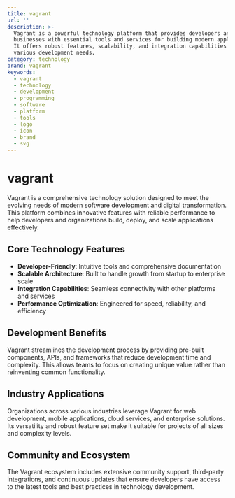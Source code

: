```yaml
---
title: vagrant
url: ''
description: >-
  Vagrant is a powerful technology platform that provides developers and
  businesses with essential tools and services for building modern applications.
  It offers robust features, scalability, and integration capabilities for
  various development needs.
category: technology
brand: vagrant
keywords:
  - vagrant
  - technology
  - development
  - programming
  - software
  - platform
  - tools
  - logo
  - icon
  - brand
  - svg
---
```


# vagrant

Vagrant is a comprehensive technology solution designed to meet the evolving needs of modern software development and digital transformation. This platform combines innovative features with reliable performance to help developers and organizations build, deploy, and scale applications effectively.

## Core Technology Features

- **Developer-Friendly**: Intuitive tools and comprehensive documentation
- **Scalable Architecture**: Built to handle growth from startup to enterprise scale
- **Integration Capabilities**: Seamless connectivity with other platforms and services
- **Performance Optimization**: Engineered for speed, reliability, and efficiency

## Development Benefits

Vagrant streamlines the development process by providing pre-built components, APIs, and frameworks that reduce development time and complexity. This allows teams to focus on creating unique value rather than reinventing common functionality.

## Industry Applications

Organizations across various industries leverage Vagrant for web development, mobile applications, cloud services, and enterprise solutions. Its versatility and robust feature set make it suitable for projects of all sizes and complexity levels.

## Community and Ecosystem

The Vagrant ecosystem includes extensive community support, third-party integrations, and continuous updates that ensure developers have access to the latest tools and best practices in technology development.
